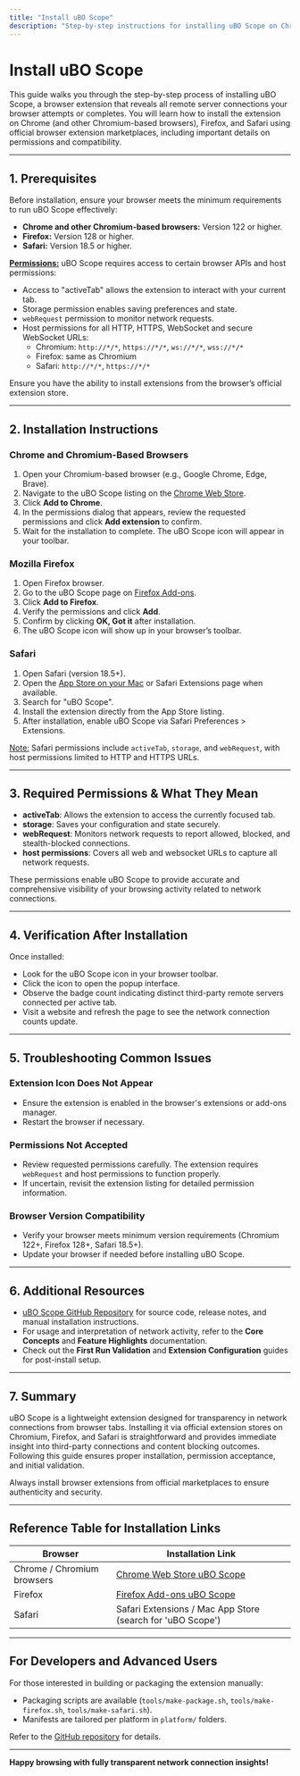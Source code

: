 ```yaml
---
title: "Install uBO Scope"
description: "Step-by-step instructions for installing uBO Scope on Chrome (and other Chromium browsers), Firefox, and Safari, leveraging browser extension marketplaces. Highlight any required permissions and reference links directly from the README to official listings."
---
```


# Install uBO Scope

This guide walks you through the step-by-step process of installing uBO Scope, a browser extension that reveals all remote server connections your browser attempts or completes. You will learn how to install the extension on Chrome (and other Chromium-based browsers), Firefox, and Safari using official browser extension marketplaces, including important details on permissions and compatibility.

---

## 1. Prerequisites

Before installation, ensure your browser meets the minimum requirements to run uBO Scope effectively:

- **Chrome and other Chromium-based browsers:** Version 122 or higher.
- **Firefox:** Version 128 or higher.
- **Safari:** Version 18.5 or higher.

<u>**Permissions:**</u> uBO Scope requires access to certain browser APIs and host permissions:

- Access to "activeTab" allows the extension to interact with your current tab.
- Storage permission enables saving preferences and state.
- `webRequest` permission to monitor network requests.
- Host permissions for all HTTP, HTTPS, WebSocket and secure WebSocket URLs:
  - Chromium: `http://*/*`, `https://*/*`, `ws://*/*`, `wss://*/*`
  - Firefox: same as Chromium
  - Safari: `http://*/*`, `https://*/*`

Ensure you have the ability to install extensions from the browser’s official extension store.

---

## 2. Installation Instructions

### Chrome and Chromium-Based Browsers

1. Open your Chromium-based browser (e.g., Google Chrome, Edge, Brave).
2. Navigate to the uBO Scope listing on the [Chrome Web Store](https://chromewebstore.google.com/detail/ubo-scope/bbdpgcaljkaaigfcomhidmneffjjjfgp).
3. Click **Add to Chrome**.
4. In the permissions dialog that appears, review the requested permissions and click **Add extension** to confirm.
5. Wait for the installation to complete. The uBO Scope icon will appear in your toolbar.

### Mozilla Firefox

1. Open Firefox browser.
2. Go to the uBO Scope page on [Firefox Add-ons](https://addons.mozilla.org/firefox/addon/ubo-scope/).
3. Click **Add to Firefox**.
4. Verify the permissions and click **Add**.
5. Confirm by clicking **OK, Got it** after installation.
6. The uBO Scope icon will show up in your browser’s toolbar.

### Safari

1. Open Safari (version 18.5+).
2. Open the [App Store on your Mac](https://apps.apple.com) or Safari Extensions page when available.
3. Search for "uBO Scope".
4. Install the extension directly from the App Store listing.
5. After installation, enable uBO Scope via Safari Preferences > Extensions.

<u>Note:</u> Safari permissions include `activeTab`, `storage`, and `webRequest`, with host permissions limited to HTTP and HTTPS URLs.

---

## 3. Required Permissions & What They Mean

- **activeTab**: Allows the extension to access the currently focused tab.
- **storage**: Saves your configuration and state securely.
- **webRequest**: Monitors network requests to report allowed, blocked, and stealth-blocked connections.
- **host permissions**: Covers all web and websocket URLs to capture all network requests. 

These permissions enable uBO Scope to provide accurate and comprehensive visibility of your browsing activity related to network connections.

---

## 4. Verification After Installation

Once installed:

- Look for the uBO Scope icon in your browser toolbar.
- Click the icon to open the popup interface.
- Observe the badge count indicating distinct third-party remote servers connected per active tab.
- Visit a website and refresh the page to see the network connection counts update.

---

## 5. Troubleshooting Common Issues

### Extension Icon Does Not Appear
- Ensure the extension is enabled in the browser's extensions or add-ons manager.
- Restart the browser if necessary.

### Permissions Not Accepted
- Review requested permissions carefully. The extension requires `webRequest` and host permissions to function properly.
- If uncertain, revisit the extension listing for detailed permission information.

### Browser Version Compatibility
- Verify your browser meets minimum version requirements (Chromium 122+, Firefox 128+, Safari 18.5+).
- Update your browser if needed before installing uBO Scope.

---

## 6. Additional Resources

- [uBO Scope GitHub Repository](https://github.com/gorhill/uBO-Scope) for source code, release notes, and manual installation instructions.
- For usage and interpretation of network activity, refer to the **Core Concepts** and **Feature Highlights** documentation.
- Check out the **First Run Validation** and **Extension Configuration** guides for post-install setup.


---

## 7. Summary

uBO Scope is a lightweight extension designed for transparency in network connections from browser tabs. Installing it via official extension stores on Chromium, Firefox, and Safari is straightforward and provides immediate insight into third-party connections and content blocking outcomes. Following this guide ensures proper installation, permission acceptance, and initial validation.

<Tip>
Always install browser extensions from official marketplaces to ensure authenticity and security.
</Tip>

---

## Reference Table for Installation Links

| Browser                    | Installation Link                                                                                  |
| -------------------------- | ------------------------------------------------------------------------------------------------ |
| Chrome / Chromium browsers | [Chrome Web Store uBO Scope](https://chromewebstore.google.com/detail/ubo-scope/bbdpgcaljkaaigfcomhidmneffjjjfgp) |
| Firefox                   | [Firefox Add-ons uBO Scope](https://addons.mozilla.org/firefox/addon/ubo-scope/)                   |
| Safari                    | Safari Extensions / Mac App Store (search for 'uBO Scope')                                       |


---

## For Developers and Advanced Users

For those interested in building or packaging the extension manually:

- Packaging scripts are available (`tools/make-package.sh`, `tools/make-firefox.sh`, `tools/make-safari.sh`).
- Manifests are tailored per platform in `platform/` folders.

Refer to the [GitHub repository](https://github.com/gorhill/uBO-Scope) for details.

---

**Happy browsing with fully transparent network connection insights!**